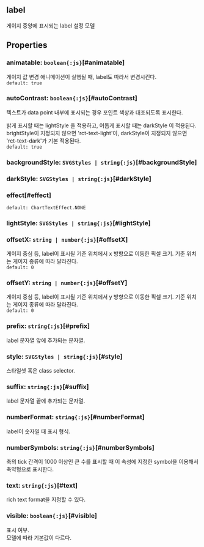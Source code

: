 ## label
게이지 중앙에 표시되는 label 설정 모델
## Properties

### animatable: `boolean{:js}`[#animatable]
게이지 값 변경 애니메이션이 실행될 때, label도 따라서 변경시킨다.  
`default: true`  

### autoContrast: `boolean{:js}`[#autoContrast]
텍스트가 data point 내부에 표시되는 경우 포인트 색상과 대조되도록 표시한다.


밝게 표시할 때는  lightStyle 을 적용하고,
어둡게 표시할 때는  darkStyle 이 적용된다.
brightStyle이 지정되지 않으면 'rct-text-light'이,
darkStyle이 지정되지 않으면 'rct-text-dark'가 기본 적용된다.  
`default: true`  

### backgroundStyle: `SVGStyles | string{:js}`[#backgroundStyle]

### darkStyle: `SVGStyles | string{:js}`[#darkStyle]

### effect[#effect]


`default: ChartTextEffect.NONE`  

### lightStyle: `SVGStyles | string{:js}`[#lightStyle]

### offsetX: `string | number{:js}`[#offsetX]
게이지 중심 등, label이 표시될 기준 위치에서 x 방향으로 이동한 픽셀 크기.
기준 위치는 게이지 종류에 따라 달라진다.  
`default: 0`  

### offsetY: `string | number{:js}`[#offsetY]
게이지 중심 등, label이 표시될 기준 위치에서 y 방향으로 이동한 픽셀 크기.
기준 위치는 게이지 종류에 따라 달라진다.  
`default: 0`  

### prefix: `string{:js}`[#prefix]
label 문자열 앞에 추가되는 문자열.  

### style: `SVGStyles | string{:js}`[#style]
스타일셋 혹은 class selector.  

### suffix: `string{:js}`[#suffix]
label 문자열 끝에 추가되는 문자열.  

### numberFormat: `string{:js}`[#numberFormat]
label이 숫자일 때 표시 형식.  

### numberSymbols: `string{:js}`[#numberSymbols]
축의 tick 간격이 1000 이상인 큰 수를 표시할 때 
이 속성에 지정한 symbol을 이용해서 축약형으로 표시한다.  

### text: `string{:js}`[#text]
rich text format을 지정할 수 있다.  

### visible: `boolean{:js}`[#visible]
표시 여부.\
모델에 따라 기본값이 다르다.
<FiddleLink label="Legend Visible" href="https:/jsfiddle.net/gh/get/library/pure/realgrid/realchart-demo/tree/master/common/legend-visible"/>  
